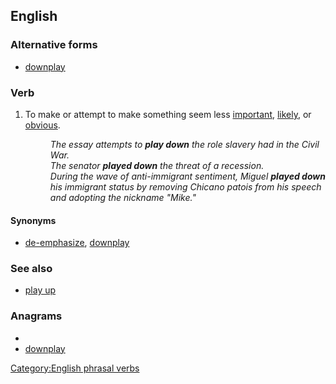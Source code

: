 ==English==

===Alternative forms===
* [[downplay]]

===Verb===
{{en-verb|inf=to [[play]] [[down]]|plays down|playing down|played down}}

# {{idiom}} To make or attempt to make something seem less [[important]], [[likely]], or [[obvious]].  
#: ''The essay attempts to '''play down''' the role slavery had in the Civil War.''
#: ''The senator '''played down''' the threat of a recession.''
#: ''During the wave of anti-immigrant sentiment, Miguel '''played down''' his immigrant status by removing Chicano patois from his speech and adopting the nickname "Mike."''

====Synonyms====
* {{sense|make to seem less important}} [[de-emphasize]], [[downplay]]

===See also===
* {{sense|to make something seem more important}} [[play up]]

===Anagrams===
* {{alphagram|adlnopwy}}
* [[downplay#English|downplay]]

[[Category:English phrasal verbs]]
